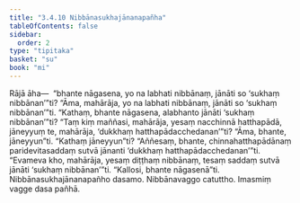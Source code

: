 ```yaml
---
title: "3.4.10 Nibbānasukhajānanapañha"
tableOfContents: false
sidebar:
  order: 2
type: "tipitaka"
basket: "su"
book: "mi"
---
```



<DynamicBreadcrumb />

<Division number="72" book="mi">

<Paragraph number="355" book="mi">
Rājā āha—  “bhante nāgasena, yo na labhati nibbānaṃ, jānāti so ‘sukhaṃ nibbānan’”ti? “Āma, mahārāja, yo na labhati nibbānaṃ, jānāti so ‘sukhaṃ nibbānan’”ti. “Kathaṃ, bhante nāgasena, alabhanto jānāti ‘sukhaṃ nibbānan’”ti? “Taṃ kiṃ maññasi, mahārāja, yesaṃ nacchinnā hatthapādā, jāneyyuṃ te, mahārāja, ‘dukkhaṃ hatthapādacchedanan’”ti? “Āma, bhante, jāneyyun”ti. “Kathaṃ jāneyyun”ti? “Aññesaṃ, bhante, chinnahatthapādānaṃ paridevitasaddaṃ sutvā jānanti ‘dukkhaṃ hatthapādacchedanan’”ti. “Evameva kho, mahārāja, yesaṃ diṭṭhaṃ nibbānaṃ, tesaṃ saddaṃ sutvā jānāti ‘sukhaṃ nibbānan’”ti.
</Paragraph>

<Paragraph number="356" book="mi">
“Kallosi, bhante nāgasenā”ti.

</Paragraph>
</Division>

<Paragraph number="357" type="center" book="mi">
Nibbānasukhajānanapañho dasamo.



</Paragraph>

<Paragraph number="358" type="center" book="mi">
Nibbānavaggo catuttho.



</Paragraph>

<Paragraph number="359" type="center" book="mi">
Imasmiṃ vagge dasa pañhā.
</Paragraph>